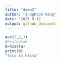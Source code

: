 ```yaml
---
title: "demo2"
author: "Junghoon Kang"
date: '2021 9 17 '
output: github_document
---
```

```r

a=c(1,2,3)
#histogram
b=hist(a)
print(b)
"this is histo"

```